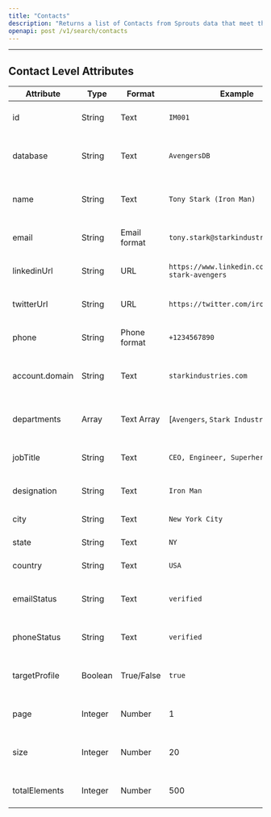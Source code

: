 ```yaml
---
title: "Contacts"
description: "Returns a list of Contacts from Sprouts data that meet the specified search criteria"
openapi: post /v1/search/contacts
---
```

---
## Contact Level Attributes
| Attribute        | Type       | Format           | Example                             | Description                                  |
|------------------|------------|------------------|-------------------------------------|----------------------------------------------|
| id               | String     | Text             | `IM001`                              | Unique identifier for Iron Man                |
| database         | String     | Text             | `AvengersDB`                        | Database storing Iron Man`s information      |
| name             | String     | Text             | `Tony Stark (Iron Man)`              | Full name and superhero alias                |
| email            | String     | Email format     | `tony.stark@starkindustries.com`   | Email address of Tony Stark                  |
| linkedinUrl      | String     | URL              | `https://www.linkedin.com/in/tony-stark-avengers`       | LinkedIn profile URL of Tony Stark  |
| twitterUrl       | String     | URL              | `https://twitter.com/iron_man`      | Twitter profile URL of Iron Man              |
| phone            | String     | Phone format     | `+1234567890`                       | Phone number of Tony Stark                   |
| account.domain   | String     | Text             | `starkindustries.com`               | Domain associated with Stark Industries       |
| departments      | Array      | Text Array       | [`Avengers`, `Stark Industries`]    | Organizations Tony Stark is associated with  |
| jobTitle         | String     | Text             | `CEO, Engineer, Superhero`           | Job roles and superhero title                |
| designation      | String     | Text             | `Iron Man`                          | Specific designation as Iron Man             |
| city             | String     | Text             | `New York City`                     | City of residence                            |
| state            | String     | Text             | `NY`                                | State or region                              |
| country          | String     | Text             | `USA`                               | Country of residence                         |
| emailStatus      | String     | Text             | `verified`                            | Status of Tony Stark`s email account         |
| phoneStatus      | String     | Text             | `verified`                            | Status of Tony Stark`s phone                 |
| targetProfile    | Boolean    | True/False       | `true`                                | Indicates if Tony Stark`s profile is targeted|
| page             | Integer    | Number           | 1                                   | Current page number in database              |
| size             | Integer    | Number           | 20                                  | Number of records displayed per page         |
| totalElements    | Integer    | Number           | 500                                 | Total number of records for Iron Man         |
